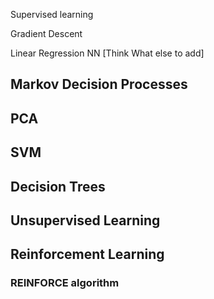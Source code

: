 Supervised learning


Gradient Descent 


Linear Regression
NN 
[Think What else to add]

## Markov Decision Processes

## PCA 

## SVM 

## Decision Trees

## Unsupervised Learning

## Reinforcement Learning

### REINFORCE algorithm 